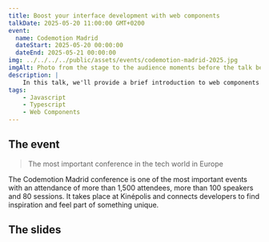 ```yaml
---
title: Boost your interface development with web components
talkDate: 2025-05-20 11:00:00 GMT+0200
event:
  name: Codemotion Madrid
  dateStart: 2025-05-20 00:00:00
  dateEnd: 2025-05-21 00:00:00
img: ../../../../public/assets/events/codemotion-madrid-2025.jpg
imgAlt: Photo from the stage to the audience moments before the talk began.
description: |
    In this talk, we'll provide a brief introduction to web components and how they can improve the user experience and unify the user interface. We'll cover everything from simple composition examples to complex dependency injection examples to integrate them into hexagonal architectures or modify their functionality depending on where we incorporate them. In short, a complete overview of the basics of web components, including how to implement i18n, signals, and context. Everything you need to know to start incorporating web components into your user interfaces.
tags:
    - Javascript
    - Typescript
    - Web Components
---
```


## The event

> The most important conference in the tech world in Europe

The Codemotion Madrid conference is one of the most important events with an attendance of more than 1,500 attendees, more than 100 speakers and 80 sessions. It takes place at Kinépolis and connects developers to find inspiration and feel part of something unique.

## The slides


<UiWebComponents />